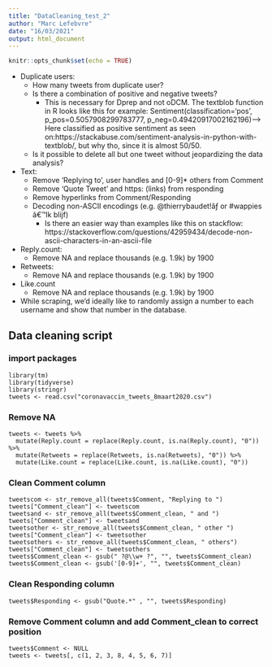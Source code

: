---
title: "DataCleaning_test_2"
author: "Marc Lefebvre"
date: "16/03/2021"
output: html_document
---

```{r setup, include=FALSE}
knitr::opts_chunk$set(echo = TRUE)
```

* Duplicate users: 
    + How many tweets from duplicate user?
    + Is there a combination of positive and negative tweets?
      + This is necessary for Dprep and not oDCM. The textblob function in R looks like this for example: Sentiment(classification='pos', p_pos=0.5057908299783777, p_neg=0.49420917002162196)--> Here classified as positive sentiment as seen on:https://stackabuse.com/sentiment-analysis-in-python-with-textblob/, but why tho, since it is almost 50/50.
    + Is it possible to delete all but one tweet without jeopardizing the data analysis?
    
* Text:
    + Remove 'Replying to', user handles and [0-9]* others from Comment
    + Remove 'Quote Tweet' and https: (links) from responding
    + Remove hyperlinks from Comment/Responding
    + Decoding non-ASCII encodings (e.g. @thierrybaudet!âƒ or #wappies â€™Ik blijf)
      + Is there an easier way than examples like this on stackflow: https://stackoverflow.com/questions/42959434/decode-non-ascii-characters-in-an-ascii-file
      
* Reply.count:
    + Remove NA and replace thousands (e.g. 1.9k) by 1900
    
* Retweets:
    + Remove NA and replace thousands (e.g. 1.9k) by 1900 
    
* Like.count
    + Remove NA and replace thousands (e.g. 1.9k) by 1900		
    
* While scraping, we'd ideally like to randomly assign a number to each username and show that number in the database.

## Data cleaning script

### import packages

```{}
library(tm)
library(tidyverse)
library(stringr)
tweets <- read.csv("coronavaccin_tweets_8maart2020.csv")

```

### Remove NA

```{}
tweets <- tweets %>% 
  mutate(Reply.count = replace(Reply.count, is.na(Reply.count), "0")) %>% 
  mutate(Retweets = replace(Retweets, is.na(Retweets), "0")) %>% 
  mutate(Like.count = replace(Like.count, is.na(Like.count), "0"))

```

### Clean Comment column

```{}
tweetscom <- str_remove_all(tweets$Comment, "Replying to ")
tweets["Comment_clean"] <- tweetscom
tweetsand <- str_remove_all(tweets$Comment_clean, " and ")
tweets["Comment_clean"] <- tweetsand
tweetsother <- str_remove_all(tweets$Comment_clean, " other ")
tweets["Comment_clean"] <- tweetsother
tweetsothers <- str_remove_all(tweets$Comment_clean, " others")
tweets["Comment_clean"] <- tweetsothers
tweets$Comment_clean <- gsub(" ?@\\w+ ?", "", tweets$Comment_clean)
tweets$Comment_clean <- gsub('[0-9]+', "", tweets$Comment_clean)

```

### Clean Responding column

```{}
tweets$Responding <- gsub("Quote.*" , "", tweets$Responding)

```

### Remove Comment column and add Comment_clean to correct position

```{}
tweets$Comment <- NULL
tweets <- tweets[, c(1, 2, 3, 8, 4, 5, 6, 7)]

```

